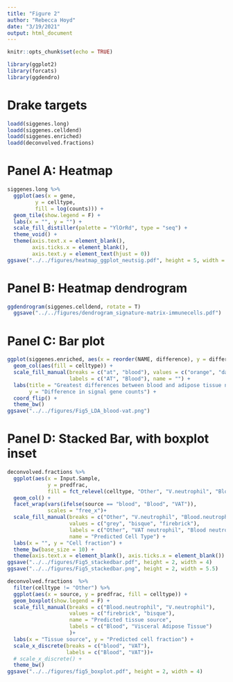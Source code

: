 ```yaml
---
title: "Figure 2"
author: "Rebecca Hoyd"
date: "3/19/2021"
output: html_document
---
```


```r
knitr::opts_chunk$set(echo = TRUE)

library(ggplot2)
library(forcats)
library(ggdendro)
```

# Drake targets

```r
loadd(siggenes.long)
loadd(siggenes.celldend)
loadd(siggenes.enriched)
loadd(deconvolved.fractions)
```

# Panel A: Heatmap

```r
siggenes.long %>%
  ggplot(aes(x = gene,
         y = celltype,
         fill = log(counts))) +
  geom_tile(show.legend = F) +
  labs(x = "", y = "") +
  scale_fill_distiller(palette = "YlOrRd", type = "seq") +
  theme_void() +
  theme(axis.text.x = element_blank(),
        axis.ticks.x = element_blank(),
        axis.text.y = element_text(hjust = 0)) 
ggsave("../../figures/heatmap_ggplot_neutsig.pdf", height = 5, width = 7)
```

# Panel B: Heatmap dendrogram

```r
ggdendrogram(siggenes.celldend, rotate = T)
  ggsave("../../figures/dendrogram_signature-matrix-immunecells.pdf")
```

# Panel C: Bar plot

```r
ggplot(siggenes.enriched, aes(x = reorder(NAME, difference), y = difference)) +
  geom_col(aes(fill = celltype)) +
  scale_fill_manual(breaks = c("at", "blood"), values = c("orange", "darkred"),
                    labels = c("AT", "Blood"), name = "") +
  labs(title = "Greatest differences between blood and adipose tissue neutrophil \nsignal genes", x = "",
       y = "Difference in signal gene counts") +
  coord_flip() +
  theme_bw()
ggsave("../../figures/Fig5_LDA_blood-vat.png")
```

# Panel D: Stacked Bar, with boxplot inset

```r
deconvolved.fractions %>%
  ggplot(aes(x = Input.Sample, 
             y = predfrac, 
             fill = fct_relevel(celltype, "Other", "V.neutrophil", "Blood.neutrophil"))) + 
  geom_col() +
  facet_wrap(vars(ifelse(source == "blood", "Blood", "VAT")),  
             scales = "free_x")+
  scale_fill_manual(breaks = c("Other", "V.neutrophil", "Blood.neutrophil"), 
                    values = c("grey", "bisque", "firebrick"),
                    labels = c("Other", "VAT neutrophil", "Blood neutrophil"),
                    name = "Predicted Cell Type") +
  labs(x = "", y = "Cell fraction") +
  theme_bw(base_size = 10) +
  theme(axis.text.x = element_blank(), axis.ticks.x = element_blank()) 
ggsave("../../figures/Fig5_stackedbar.pdf", height = 2, width = 4)
ggsave("../../figures/Fig5_stackedbar.png", height = 2, width = 5.5)
```

```r
deconvolved.fractions  %>%
  filter(celltype != "Other") %>%
  ggplot(aes(x = source, y = predfrac, fill = celltype)) +
  geom_boxplot(show.legend = F) +
  scale_fill_manual(breaks = c("Blood.neutrophil", "V.neutrophil"), 
                    values = c("firebrick", "bisque"),
                    name = "Predicted tissue source",
                    labels = c("Blood", "Visceral Adipose Tissue") 
                    )+
  labs(x = "Tissue source", y = "Predicted cell fraction") +
  scale_x_discrete(breaks = c("blood", "VAT"),
                   labels = c("Blood", "VAT"))+
  # scale_x_discrete() + 
  theme_bw() 
ggsave("../../figures/fig5_boxplot.pdf", height = 2, width = 4)
```
